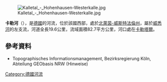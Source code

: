 {{Coord|51|10|0.2|N|8|54|19.0|E|display=title}}
[[Image:Kalletal_-_Hohenhausen-Westerkalle.jpg|right]]

'''卡勒河'''（{{lang-de|Kalle}}），是[[德國|德國]]的河流，位於該國西部，處於[[北萊茵-威斯特法倫州|北萊茵-威斯特法倫州]]，屬於[[威悉河|威悉河]]的左支流，河道全長19.6公里，流域面積82.7平方公里，河口處在[[卡勒塔爾|卡勒塔爾]]。

==參考資料==
* Topographisches Informationsmanagement, Bezirksregierung Köln, Abteilung GEObasis NRW (Hinweise)

{{Germany-geo-stub}}
[[Category:德國河流|Category:德國河流]]
